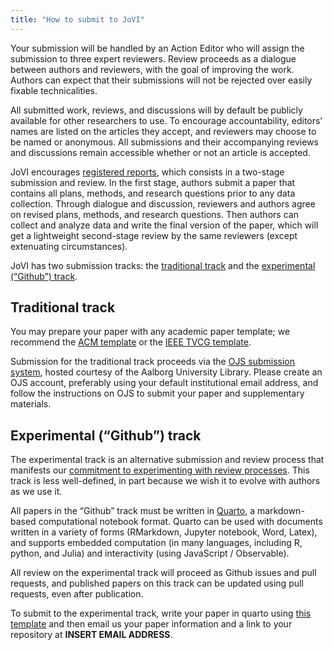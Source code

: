 ```yaml
---
title: "How to submit to JoVI"
---
```


Your submission will be handled by an Action Editor who will assign the submission to three expert reviewers. Review proceeds as a dialogue between authors and reviewers, with the goal of improving the work. Authors can expect that their submissions will not be rejected over easily fixable technicalities.

All submitted work, reviews, and discussions will by default be publicly available for other researchers to use. To encourage accountability, editors’ names are listed on the articles they accept, and reviewers may choose to be named or anonymous. All submissions and their accompanying reviews and discussions remain accessible whether or not an article is accepted.

JoVI encourages [registered reports](https://www.cos.io/initiatives/registered-reports), which consists in a two-stage submission and review. In the first stage, authors submit a paper that contains all plans, methods, and research questions prior to any data collection. Through dialogue and discussion, reviewers and authors agree on revised plans, methods, and research questions.  Then authors can collect and analyze data and write the final version of the paper, which will get a lightweight second-stage review by the same reviewers (except extenuating circumstances).


JoVI has two submission tracks: the [traditional track](#traditional) and the [experimental ("Github") track](#experimental).

## Traditional track {#traditional}

You may prepare your paper with any academic paper template; we recommend the [ACM template](https://www.acm.org/publications/proceedings-template) or the [IEEE TVCG template](https://tc.computer.org/vgtc/publications/journal/).

Submission for the traditional track proceeds via the [OJS submission system](https://journals.aau.dk/index.php/jovi/), hosted courtesy of the Aalborg University Library. Please create an OJS account, preferably using your default institutional email address, and follow the instructions on OJS to submit your paper and supplementary materials. 


## Experimental ("Github") track {#experimental}

The experimental track is an alternative submission and review process that manifests our [commitment to experimenting with review processes](index.qmd#ambitions). This track is less well-defined, in part because we wish it to evolve with authors as we use it.

All papers in the "Github" track must be written in [Quarto](https://quarto.org/), a markdown-based computational notebook format. Quarto can be used with documents written in a variety of forms (RMarkdown, Jupyter notebook, Word, Latex), and supports embedded computation (in many languages, including R, python, and Julia) and interactivity (using JavaScript / Observable).

All review on the experimental track will proceed as Github issues and pull requests, and published papers on this track can be updated using pull requests, even after publication.

To submit to the experimental track, write your paper in quarto using [this template](https://github.com/journalovi/jovi-template-quarto) and then email us your paper information and a link to your repository at **INSERT EMAIL ADDRESS**.

